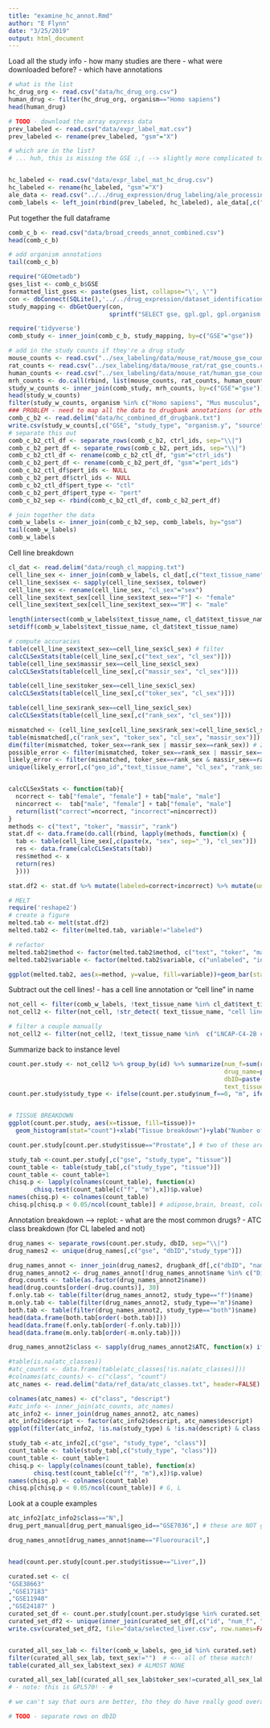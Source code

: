 ```yaml
---
title: "examine_hc_annot.Rmd"
author: "E Flynn"
date: "3/25/2019"
output: html_document
---
```


Load all the study info
- how many studies are there
- what were downloaded before?
- which have annotations
```r
# what is the list
hc_drug_org <- read.csv("data/hc_drug_org.csv")
human_drug <- filter(hc_drug_org, organism=="Homo sapiens")
head(human_drug)

# TODO - download the array express data
prev_labeled <- read.csv("data/expr_label_mat.csv")
prev_labeled <- rename(prev_labeled, "gsm"="X")

# which are in the list?
# ... huh, this is missing the GSE :,( --> slightly more complicated to figure out which we need... oops


hc_labeled <- read.csv("data/expr_label_mat_hc_drug.csv")
hc_labeled <- rename(hc_labeled, "gsm"="X")
ale_data <- read.csv("../../drug_expression/drug_labeling/ale_processing/ale_combined_data.csv")
comb_labels <- left_join(rbind(prev_labeled, hc_labeled), ale_data[,c("gsm", "gse", "gpl", "text_sex", "text_tissue_name", "cell_line")]) 
```


Put together the full dataframe
```r
comb_c_b <- read.csv("data/broad_creeds_annot_combined.csv")
head(comb_c_b)

# add organism annotations
tail(comb_c_b)

require("GEOmetadb")
gses_list <- comb_c_b$GSE
formatted_list_gses <- paste(gses_list, collapse="\', \'")
con <- dbConnect(SQLite(),'../../drug_expression/dataset_identification/GEOmetadb.sqlite') # TODO move
study_mapping <- dbGetQuery(con, 
                            sprintf("SELECT gse, gpl.gpl, gpl.organism FROM gse_gpl JOIN gpl ON gpl.gpl = gse_gpl.gpl WHERE gse IN ('%s');", formatted_list_gses))

require('tidyverse')
comb_study <- inner_join(comb_c_b, study_mapping, by=c("GSE"="gse"))

# add in the study counts if they're a drug study
mouse_counts <- read.csv("../sex_labeling/data/mouse_rat/mouse_gse_counts.csv") %>% mutate("organism"="mouse")
rat_counts <- read.csv("../sex_labeling/data/mouse_rat/rat_gse_counts.csv")  %>% mutate("organism"="rat")
human_counts <- read.csv("../sex_labeling/data/mouse_rat/human_gse_counts.csv")  %>% mutate("organism"="human")
mrh_counts <- do.call(rbind, list(mouse_counts, rat_counts, human_counts))
study_w_counts <- inner_join(comb_study, mrh_counts, by=c("GSE"="gse"))
head(study_w_counts)
filter(study_w_counts, organism %in% c("Homo sapiens", "Mus musculus", "Rattus norvegicus"))
### PROBLEM - need to map all the data to drugbank annotations (or other?)
comb_c_b2 <- read.delim("data/hc_combined_df_drugbank.txt")
write.csv(study_w_counts[,c("GSE", "study_type", "organism.y", "source")], row.names=FALSE, file="combined_study_counts.csv")
# separate this out
comb_c_b2_ctl_df <- separate_rows(comb_c_b2, ctrl_ids, sep="\\|")
comb_c_b2_pert_df <- separate_rows(comb_c_b2, pert_ids, sep="\\|")
comb_c_b2_ctl_df <- rename(comb_c_b2_ctl_df, "gsm"="ctrl_ids")
comb_c_b2_pert_df <- rename(comb_c_b2_pert_df, "gsm"="pert_ids")
comb_c_b2_ctl_df$pert_ids <- NULL
comb_c_b2_pert_df$ctrl_ids <- NULL
comb_c_b2_ctl_df$pert_type <- "ctl"
comb_c_b2_pert_df$pert_type <- "pert"
comb_c_b2_sep <- rbind(comb_c_b2_ctl_df, comb_c_b2_pert_df)

# join together the data
comb_w_labels <- inner_join(comb_c_b2_sep, comb_labels, by="gsm")
tail(comb_w_labels)
comb_w_labels

```


Cell line breakdown
```r
cl_dat <- read.delim("data/rough_cl_mapping.txt")
cell_line_sex <- inner_join(comb_w_labels, cl_dat[,c("text_tissue_name", "sex")], by="text_tissue_name")
cell_line_sex$sex <- sapply(cell_line_sex$sex, tolower)
cell_line_sex <- rename(cell_line_sex, "cl_sex"="sex")
cell_line_sex$text_sex[cell_line_sex$text_sex=="F"] <- "female"
cell_line_sex$text_sex[cell_line_sex$text_sex=="M"] <- "male"

length(intersect(comb_w_labels$text_tissue_name, cl_dat$text_tissue_name))
setdiff(comb_w_labels$text_tissue_name, cl_dat$text_tissue_name)

# compute accuracies
table(cell_line_sex$text_sex==cell_line_sex$cl_sex) # filter
calcCLSexStats(table(cell_line_sex[,c("text_sex", "cl_sex")]))
table(cell_line_sex$massir_sex==cell_line_sex$cl_sex)
calcCLSexStats(table(cell_line_sex[,c("massir_sex", "cl_sex")]))

table(cell_line_sex$toker_sex==cell_line_sex$cl_sex)
calcCLSexStats(table(cell_line_sex[,c("toker_sex", "cl_sex")]))

table(cell_line_sex$rank_sex==cell_line_sex$cl_sex)
calcCLSexStats(table(cell_line_sex[,c("rank_sex", "cl_sex")]))

mismatched <- (cell_line_sex[cell_line_sex$rank_sex!=cell_line_sex$cl_sex,]) # 478
table(mismatched[,c("rank_sex", "toker_sex", "cl_sex", "massir_sex")])
dim(filter(mismatched, toker_sex==rank_sex | massir_sex==rank_sex)) # 255 - about half, probs not a significant portion
possible_error <- filter(mismatched, toker_sex==rank_sex | massir_sex==rank_sex)
likely_error <- filter(mismatched, toker_sex==rank_sex & massir_sex==rank_sex) # 108
unique(likely_error[,c("geo_id","text_tissue_name", "cl_sex", "rank_sex")])


calcCLSexStats <- function(tab){
  ncorrect <- tab["female", "female"] + tab["male", "male"]
  nincorrect <-  tab["male", "female"] + tab["female", "male"]
  return(list("correct"=ncorrect, "incorrect"=nincorrect))
}
methods <- c("text", "toker", "massir", "rank")
stat.df <- data.frame(do.call(rbind, lapply(methods, function(x) {
  tab <- table(cell_line_sex[,c(paste(x, "sex", sep="_"), "cl_sex")])
  res <- data.frame(calcCLSexStats(tab))
  res$method <- x
  return(res)
  })))

stat.df2 <- stat.df %>% mutate(labeled=correct+incorrect) %>% mutate(unlabeled=nrow(cell_line_sex)-labeled)

# MELT
require('reshape2')
# create a figure
melted.tab <- melt(stat.df2)
melted.tab2 <- filter(melted.tab, variable!="labeled")

# refactor
melted.tab2$method <- factor(melted.tab2$method, c("text", "toker", "massir", "rank"))
melted.tab2$variable <- factor(melted.tab2$variable, c("unlabeled", "incorrect", "correct"))

ggplot(melted.tab2, aes(x=method, y=value, fill=variable))+geom_bar(stat="identity")+ylab("Number of samples")+theme(text = element_text(size=20))+ ggtitle("Sex Labeling of Cell lines")


```

Subtract out the cell lines!
- has a cell line annotation or "cell line" in name
```r
not_cell <- filter(comb_w_labels, !text_tissue_name %in% cl_dat$text_tissue_name)
not_cell2 <- filter(not_cell, !str_detect( text_tissue_name, "cell line"))

# filter a couple manually
not_cell2 <- filter(not_cell2, !text_tissue_name %in%  c("LNCAP-C4-2B cell", "HBL-1 cell", "EAhy 926 cell"))

```

Summarize back to instance level
```r
count.per.study <- not_cell2 %>% group_by(id) %>% summarize(num_f=sum(rank_sex=="female"), num_m=sum(rank_sex=="male"), 
                                                            drug_name=paste(unique(drug_name), collapse="|" ), gse=paste(unique(geo_id), collapse="|"), 
                                                            dbID=paste(unique(dbID), collapse="|"), tissue=names(which.max(table(tissue))), 
                                                            text_tissue_name=paste(unique(text_tissue_name), collapse="|"))
count.per.study$study_type <- ifelse(count.per.study$num_f==0, "m", ifelse(count.per.study$num_m==0, "f", "both"))


# TISSUE BREAKDOWN
ggplot(count.per.study, aes(x=tissue, fill=tissue))+
  geom_histogram(stat="count")+xlab("Tissue breakdown")+ylab("Number of studies")+theme(text = element_text(size=20), axis.text.x = element_text(angle = 90, hjust = 1))+facet_grid(study_type ~ .)

count.per.study[count.per.study$tissue=="Prostate",] # two of these are BRAIN, for kidney many are actually BREAST

study_tab <-count.per.study[,c("gse", "study_type", "tissue")]
count_table <- table(study_tab[,c("study_type", "tissue")])
count_table <- count_table+1
chisq.p <- lapply(colnames(count_table), function(x)
       chisq.test(count_table[c("f", "m"),x])$p.value)
names(chisq.p) <- colnames(count_table)
chisq.p[chisq.p < 0.05/ncol(count_table)] # adipose,brain, breast, colon, kidney, liver 

```

Annotation breakdown --> replot:
- what are the most common drugs?
- ATC class breakdown (for CL labeled and not)
```r
drug_names <- separate_rows(count.per.study, dbID, sep="\\|")
drug_names2 <- unique(drug_names[,c("gse", "dbID","study_type")])

drug_names_annot <- inner_join(drug_names2, drugbank_df[,c("dbID", "name", "ATC")], by="dbID")
drug_names_annot2 <- drug_names_annot[!drug_names_annot$name %in% c("Dimethyl sulfoxide", "Ethanol", "Helium"),]
drug.counts <- table(as.factor(drug_names_annot2$name))
head(drug.counts[order(-drug.counts)], 30)
f.only.tab <- table(filter(drug_names_annot2, study_type=="f")$name)
m.only.tab <- table(filter(drug_names_annot2, study_type=="m")$name)
both.tab <- table(filter(drug_names_annot2, study_type=="both")$name)
head(data.frame(both.tab[order(-both.tab)]))
head(data.frame(f.only.tab[order(-f.only.tab)]))
head(data.frame(m.only.tab[order(-m.only.tab)]))

drug_names_annot2$class <- sapply(drug_names_annot2$ATC, function(x) ifelse(x=="", NA, substr(x, 1, 1)))

#table(is.na(atc_classes)) 
#atc_counts <- data.frame(table(atc_classes[!is.na(atc_classes)]))
#colnames(atc_counts) <- c("class", "count")
atc_names <- read.delim("data/ref_data/atc_classes.txt", header=FALSE)

colnames(atc_names) <- c("class", "descript")
#atc_info <- inner_join(atc_counts, atc_names)
atc_info2 <- inner_join(drug_names_annot2, atc_names)
atc_info2$descript <- factor(atc_info2$descript, atc_names$descript)
ggplot(filter(atc_info2, !is.na(study_type) & !is.na(descript) & class!="L"), aes(x=class, fill=descript))+geom_histogram(stat="count")+ggtitle("ATC breakdown")+facet_grid(study_type ~ .)+theme(text = element_text(size=20))

study_tab <-atc_info2[,c("gse", "study_type", "class")]
count_table <- table(study_tab[,c("study_type", "class")])
count_table <- count_table+1
chisq.p <- lapply(colnames(count_table), function(x)
       chisq.test(count_table[c("f", "m"),x])$p.value)
names(chisq.p) <- colnames(count_table)
chisq.p[chisq.p < 0.05/ncol(count_table)] # G, L

```


Look at a couple examples
```r
atc_info2[atc_info2$class=="N",]
drug_pert_manual[drug_pert_manual$geo_id=="GSE7036",] # these are NOT good

drug_names_annot[drug_names_annot$name=="Fluorouracil",]


head(count.per.study[count.per.study$tissue=="Liver",])

curated.set <- c(
"GSE38663"
,"GSE17183"
,"GSE11940"
,"GSE24187" )
curated_set_df <- count.per.study[count.per.study$gse %in% curated.set,]
curated_set_df2 <- unique(inner_join(curated_set_df[,c("id", "num_f", "num_m", "gse", "study_type", "dbID", "drug_name")], broad_mapped[,c("id", "pert_ids", "inst_info", "ctrl_ids", "ctl_label")], by="id"))
write.csv(curated_set_df2, file="data/selected_liver.csv", row.names=FALSE, quote=TRUE)


curated_all_sex_lab <- filter(comb_w_labels, geo_id %in% curated.set)
filter(curated_all_sex_lab, text_sex!="")  # <-- all of these match!
table(curated_all_sex_lab$text_sex) # ALMOST NONE

curated_all_sex_lab[(curated_all_sex_lab$toker_sex!=curated_all_sex_lab$rank_sex),] # only 4 disagree, 33 disagree for massiR
# - note: this is GPL570! - #

# we can't say that ours are better, tho they do have really good overall concordance, which is reassuring

# TODO - separate rows on dbID
```



